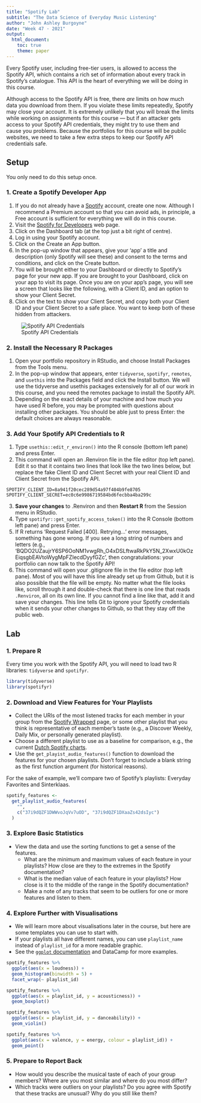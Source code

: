 ```yaml
---
title: "Spotify Lab"
subtitle: "The Data Science of Everyday Music Listening"
author: "John Ashley Burgoyne"
date: "Week 47 · 2021"
output: 
  html_document:
    toc: true
    theme: paper
---
```


Every Spotify user, including free-tier users, is allowed to access the Spotify API, which contains a rich set of information about every track in Spotify's catalogue. This API is the heart of everything we will be doing in this course.

Although access to the Spotify API is free, there *are* limits on how much data you download from them. If you violate these limits repeatedly, Spotify may close your account. It is extremely unlikely that you will break the limits while working on assignments for this course — but if an attacker gets access to your Spotify API credentials, they might try to use them and cause you problems. Because the portfolios for this course will be public websites, we need to take a few extra steps to keep our Spotify API credentials safe.

## Setup

You only need to do this setup once.

### 1. Create a Spotify Developer App

1. If you do not already have a [Spotify](https://www.spotify.com) account, create one now. Although I recommend a Premium account so that you can avoid ads, in principle, a Free account is sufficient for everything we will do in this course.
2. Visit the [Spotify for Developers](https://developer.spotify.com) web page. 
3. Click on the Dashboard tab (at the top just a bit right of centre).
4. Log in using your Spotify account.
5. Click on the Create an App button.
6. In the pop-up window that appears, give your 'app' a title and description (only Spotify will see these) and consent to the terms and conditions, and click on the Create button.
7. You will be brought either to your Dashboard or directly to Spotify's page for your new app. If you are brought to your Dashboard, click on your app to visit its page. Once you are on your app's page, you will see a screen that looks like the following, with a Client ID, and an option to show your Client Secret.
8. Click on the text to show your Client Secret, and copy both your Client ID and your Client Secret to a safe place. You want to keep both of these hidden from attackers.

![Spotify API Credentials](./week-47-spotify-app.png)

### 2. Install the Necessary R Packages

1. Open your portfolio repository in RStudio, and choose Install Packages from the Tools menu.
2. In the pop-up window that appears, enter `tidyverse`, `spotifyr`, `remotes`, and `usethis` into the Packages field and click the Install button. We will use the tidyverse and usethis packages extensively for all of our work in this course, and you need the remotes package to install the Spotify API.
3. Depending on the exact details of your machine and how much you have used R before, you may be prompted with questions about installing other packages. You should be able just to press Enter: the default choices are always reasonable.

### 3. Add Your Spotify API Credentials to R

1. Type `usethis::edit_r_environ()` into the R console (bottom left pane) and press Enter.
2. This command will open an .Renviron file in the file editor (top left pane). Edit it so that it contains two lines that look like the two lines below, but replace the fake Client ID and Client Secret with your real Client ID and Client Secret from the Spotify API.
```
SPOTIFY_CLIENT_ID=8a941f20cec289d54a97f404b9fe8705
SPOTIFY_CLIENT_SECRET=ec0c6e9986719584bd6fecbba4ba299c
```    
3. **Save your changes** to .Renviron and then **Restart R** from the Session menu in RStudio.
4. Type `spotifyr::get_spotify_access_token()` into the R Console (bottom left pane) and press Enter.
5. If R returns 'Request Failed [400]. Retrying…' error messages, something has gone wrong. If you see a long string of numbers and letters (e.g., 'BQDO2UZaujrY6SP6OoNM1vwgRh_O4xDSLftwaRkPkY5N_2XwxU0kOzEiqsgbEAVtoWygMpFZIecdDyyfGZc', then congratulations: your portfolio can now talk to the Spotify API!
6. This command will open your .gitignore file in the file editor (top left pane). Most of you will have this line already set up from Github, but it is also possible that the file will be empty. No matter what the file looks like, scroll through it and double-check that there is one line that reads `.Renviron`, all on its own line. If you cannot find a line like that, add it and save your changes. This line tells Git to ignore your Spotify credentials when it sends your other changes to Github, so that they stay off the public web.

## Lab

### 1. Prepare R

Every time you work with the Spotify API, you will need to load two R libraries: `tidyverse` and `spotifyr`.

```r
library(tidyverse)
library(spotifyr)
```

### 2. Download and View Features for Your Playlists

- Collect the URIs of the most listened tracks for each member in your group from the [Spotify Wrapped](https://open.spotify.com/genre/2019-page) page, or some other playlist that you think is representative of each member's taste (e.g., a Discover Weekly, Daily Mix, or personally generated playlist).
- Choose a different playlist to use as a baseline for comparison, e.g., the current [Dutch Spotify charts](https://open.spotify.com/user/spotifycharts/playlist/37i9dQZEVXbK4BFAukDzj3?si=5oSAbMqUSFGTwvA2Hz0Qzg).
- Use the `get_playist_audio_features()` function to download the features for your chosen playlists. Don't forget to include a blank string as the first function argument (for historical reasons).

For the sake of example, we'll compare two of Spotify's playlists: Everyday Favorites and Sinterklaas.

```r
spotify_features <-
  get_playlist_audio_features(
    "", 
    c("37i9dQZF1DWWvoJqVv7uOD", "37i9dQZF1DXaaZs42dsIyc")
  )
```

### 3. Explore Basic Statistics

- View the data and use the sorting functions to get a sense of the features.
  - What are the minimum and maximum values of each feature in your playlists? How close are they to the extremes in the Spotify documentation?
  - What is the median value of each feature in your playlists? How close is it to the middle of the range in the Spotify documentation?
  - Make a note of any tracks that seem to be outliers for one or more features and listen to them.

### 4. Explore Further with Visualisations

- We will learn more about visualisations later in the course, but here are some templates you can use to start with.
- If your playlists all have different names, you can use `playlist_name` instead of `playlist_id` for a more readable graphic.
- See the [`ggplot` documentation](https://ggplot.tidyverse.org/) and DataCamp for more examples.

```r
spotify_features %>% 
  ggplot(aes(x = loudness)) +
  geom_histogram(binwidth = 5) +
  facet_wrap(~ playlist_id)
```

```r
spotify_features %>% 
  ggplot(aes(x = playlist_id, y = acousticness)) +
  geom_boxplot()
```


```r
spotify_features %>% 
  ggplot(aes(x = playlist_id, y = danceability)) +
  geom_violin()
```

```r
spotify_features %>% 
  ggplot(aes(x = valence, y = energy, colour = playlist_id)) + 
  geom_point()
```

### 5. Prepare to Report Back

- How would you describe the musical taste of each of your group members? Where are you most similar and where do you most differ?
- Which tracks were outliers on your playlists? Do you agree with Spotify that these tracks are unusual? Why do you still like them?
